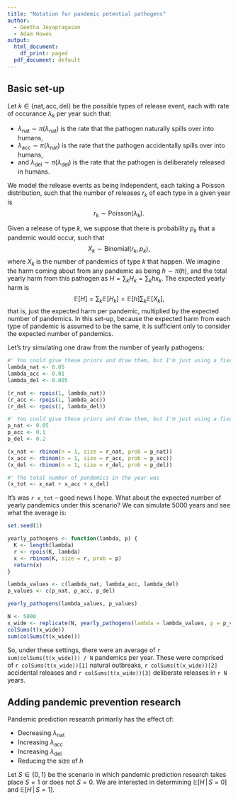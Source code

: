 ```yaml
---
title: "Notation for pandemic potential pathogens"
author:
  - Geetha Jeyapragasan
  - Adam Howes
output:
  html_document:
    df_print: paged
  pdf_document: default
---
```


## Basic set-up

Let $k \in \{\text{nat}, \text{acc}, \text{del}\}$ be the possible types of release event, each with rate of occurance $\lambda_k$ per year such that:

* $\lambda_\text{nat} \sim \pi(\lambda_\text{nat})$ is the rate that the pathogen naturally spills over into humans,
* $\lambda_\text{acc} \sim \pi(\lambda_\text{nat})$ is the rate that the pathogen accidentally spills over into humans,
* and $\lambda_\text{del} \sim \pi(\lambda_\text{del})$ is the rate that the pathogen is deliberately released in humans.

We model the release events as being independent, each taking a Poisson distribution, such that the number of releases $r_k$ of each type in a given year is
$$
r_k \sim \text{Poisson}(\lambda_k).
$$

Given a release of type $k$, we suppose that there is probability $p_k$ that a pandemic would occur, such that
$$
X_k \sim \text{Binomial}(r_k, p_k),
$$
where $X_k$ is the number of pandemics of type $k$ that happen.
We imagine the harm coming about from any pandemic as being $h \sim \pi(h)$, and the total yearly harm from this pathogen as $H = \sum_k H_k = \sum_k hx_k$.
The expected yearly harm is
$$
\mathbb{E}[H]
= \sum_k \mathbb{E}[H_k]
= \mathbb{E}[h] \sum_k \mathbb{E}[X_k],
$$
that is, just the expected harm per pandemic, multiplied by the expected number of pandemics.
In this set-up, because the expected harm from each type of pandemic is assumed to be the same, it is sufficient only to consider the expected number of pandemics.

Let's try simulating one draw from the number of yearly pathogens:

```r
#' You could give these priors and draw them, but I'm just using a fixed value
lambda_nat <- 0.05
lambda_acc <- 0.01
lambda_del <- 0.005

(r_nat <- rpois(1, lambda_nat))
(r_acc <- rpois(1, lambda_acc))
(r_del <- rpois(1, lambda_del))

#' You could give these priors and draw them, but I'm just using a fixed value
p_nat <- 0.05
p_acc <- 0.1
p_del <- 0.2

(x_nat <- rbinom(n = 1, size = r_nat, prob = p_nat))
(x_acc <- rbinom(n = 1, size = r_acc, prob = p_acc))
(x_del <- rbinom(n = 1, size = r_del, prob = p_del))

#' The total number of pandemics in the year was
(x_tot <- x_nat + x_acc + x_del)
```

It's was `r x_tot` -- good news I hope.
What about the expected number of yearly pandemics under this scenario?
We can simulate 5000 years and see what the average is:

```r
set.seed(1)

yearly_pathogens <- function(lambda, p) {
  K <- length(lambda)
  r <- rpois(K, lambda)
  x <- rbinom(K, size = r, prob = p)
  return(x)
}

lambda_values <- c(lambda_nat, lambda_acc, lambda_del)
p_values <- c(p_nat, p_acc, p_del)

yearly_pathogens(lambda_values, p_values)

N <- 5000
x_wide <- replicate(N, yearly_pathogens(lambda = lambda_values, p = p_values))
colSums(t(x_wide))
sum(colSums(t(x_wide)))
```

So, under these settings, there were an average of `r sum(colSums(t(x_wide))) / N` pandemics per year.
These were comprised of `r colSums(t(x_wide))[1]` natural outbreaks, `r colSums(t(x_wide))[2]` accidental releases and `r colSums(t(x_wide))[3]` deliberate releases in `r N` years.

## Adding pandemic prevention research

Pandemic prediction research primarily has the effect of:

* Decreasing $\lambda_{\text{nat}}$
* Increasing $\lambda_{\text{acc}}$
* Increasing $\lambda_{\text{del}}$
* Reducing the size of $h$

Let $S \in \{0, 1\}$ be the scenario in which pandemic prediction research takes place $S = 1$ or does not $S = 0$.
We are interested in determining $\mathbb{E}[H \, | \, S = 0]$ and $\mathbb{E}[H \, | \, S = 1]$.

